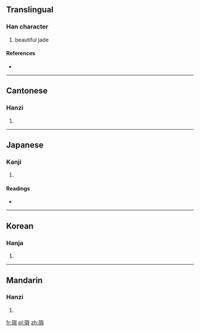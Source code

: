 {{also|玙}}
==Translingual==

===Han character===
{{Han char|rn=96|rad=玉|as=14|sn=18|four=1718<sub>1</sub>|canj=一土竹X金 (MGHXC)}}

# beautiful jade

====References====
* {{Han ref|kx=0744.030|dkj=21297|dj=1152.180|hdz=21142.010|uh=74B5|ud=29877|bh=F042|bd=61506}}

----

==Cantonese==

===Hanzi===
{{yue-hanzi|jyut=|y=yu4}}

# {{defn|lang=yue|sort=玉14}}

----

==Japanese==

===Kanji===
{{ja-kanji|grade=|rs=玉14}}

# {{defn|lang=ja|sort=玉14}}

====Readings====
* {{ja-readings|on=[[よ]] (yo)|kun=|nanori=}}

----

==Korean==

===Hanja===
{{ko-hanja|hangeul=여|eumhun=|rv=yeo|mr=yŏ|y=ye}}

# {{defn|lang=ko|sort=玉14}}

----

==Mandarin==

===Hanzi===
{{cmn-hanzi|pin=[[yú]] ([[yu2]])|wg=yü<sup>2</sup>}}

# {{defn|lang=cmn|sort=玉14}}

[[fr:璵]]
[[pl:璵]]
[[zh:璵]]
